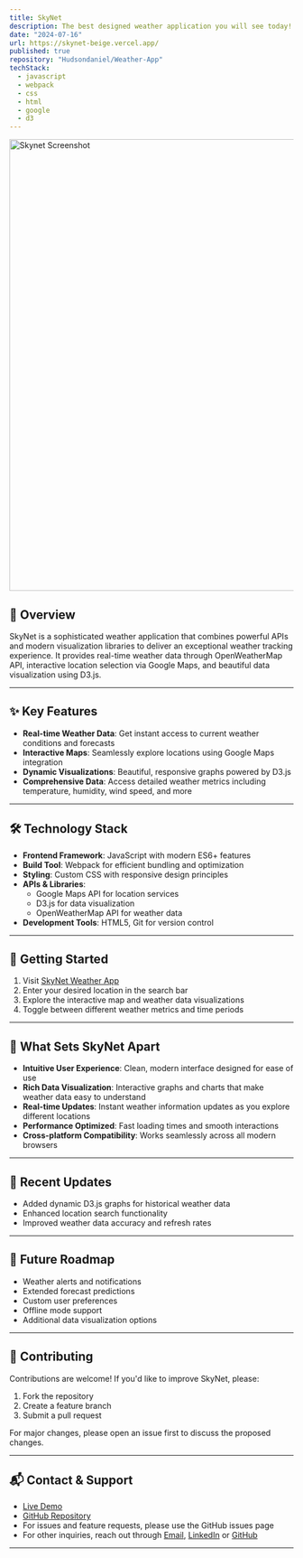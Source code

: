 ```yaml
---
title: SkyNet
description: The best designed weather application you will see today! SkyNet is a modern weather application that provides real-time weather data visualization with interactive maps and dynamic graphs, powered by Google Maps, D3.js, and OpenWeatherMap API.
date: "2024-07-16"
url: https://skynet-beige.vercel.app/
published: true
repository: "Hudsondaniel/Weather-App"
techStack:
  - javascript
  - webpack
  - css
  - html
  - google
  - d3
---
```


<a href="https://skynet-beige.vercel.app/" className="block hover:opacity-75 transition-opacity duration-200">
    <img 
        src="/Project-Pics/skynet-snap.png" 
        alt="Skynet Screenshot" 
        className="rounded-lg shadow-2xl border border-zinc-800"
        width="800" 
        height="800" 
    />
</a>

## 🚀 Overview

SkyNet is a sophisticated weather application that combines powerful APIs and modern visualization libraries to deliver an exceptional weather tracking experience. It provides real-time weather data through OpenWeatherMap API, interactive location selection via Google Maps, and beautiful data visualization using D3.js.

---

## ✨ Key Features

- **Real-time Weather Data**: Get instant access to current weather conditions and forecasts
- **Interactive Maps**: Seamlessly explore locations using Google Maps integration
- **Dynamic Visualizations**: Beautiful, responsive graphs powered by D3.js
- **Comprehensive Data**: Access detailed weather metrics including temperature, humidity, wind speed, and more

---

## 🛠️ Technology Stack

- **Frontend Framework**: JavaScript with modern ES6+ features
- **Build Tool**: Webpack for efficient bundling and optimization
- **Styling**: Custom CSS with responsive design principles
- **APIs & Libraries**:
  - Google Maps API for location services
  - D3.js for data visualization
  - OpenWeatherMap API for weather data
- **Development Tools**: HTML5, Git for version control

---

## 🎯 Getting Started

1. Visit [SkyNet Weather App](https://skynet-beige.vercel.app/)
2. Enter your desired location in the search bar
3. Explore the interactive map and weather data visualizations
4. Toggle between different weather metrics and time periods

---

## 🌟 What Sets SkyNet Apart

- **Intuitive User Experience**: Clean, modern interface designed for ease of use
- **Rich Data Visualization**: Interactive graphs and charts that make weather data easy to understand
- **Real-time Updates**: Instant weather information updates as you explore different locations
- **Performance Optimized**: Fast loading times and smooth interactions
- **Cross-platform Compatibility**: Works seamlessly across all modern browsers

---

## 🔄 Recent Updates

- Added dynamic D3.js graphs for historical weather data
- Enhanced location search functionality
- Improved weather data accuracy and refresh rates

---

## 🚀 Future Roadmap

- Weather alerts and notifications
- Extended forecast predictions
- Custom user preferences
- Offline mode support
- Additional data visualization options

---

## 🤝 Contributing

Contributions are welcome! If you'd like to improve SkyNet, please:

1. Fork the repository
2. Create a feature branch
3. Submit a pull request

For major changes, please open an issue first to discuss the proposed changes.

---

## 📬 Contact & Support

- [Live Demo](https://skynet-beige.vercel.app/)
- [GitHub Repository](https://github.com/Hudsondaniel/Weather-App)
- For issues and feature requests, please use the GitHub issues page
- For other inquiries, reach out through [Email](mailto:hudsondaniel321@gmail.com), [LinkedIn](https://www.linkedin.com/in/hudson--daniel/) or [GitHub](https://github.com/Hudsondaniel)

---
